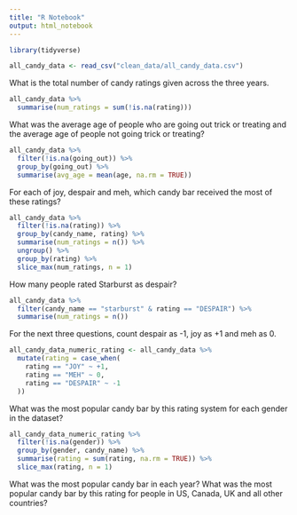 ```yaml
---
title: "R Notebook"
output: html_notebook
---
```


```r
library(tidyverse)
```

```r
all_candy_data <- read_csv("clean_data/all_candy_data.csv")
```


What is the total number of candy ratings given across the three years. 

```r
all_candy_data %>% 
  summarise(num_ratings = sum(!is.na(rating)))
```


What was the average age of people who are going out trick or treating and the 
average age of people not going trick or treating?

```r
all_candy_data %>% 
  filter(!is.na(going_out)) %>% 
  group_by(going_out) %>% 
  summarise(avg_age = mean(age, na.rm = TRUE))
```


For each of joy, despair and meh, which candy bar received the most of 
these ratings?

```r
all_candy_data %>%
  filter(!is.na(rating)) %>% 
  group_by(candy_name, rating) %>% 
  summarise(num_ratings = n()) %>%
  ungroup() %>% 
  group_by(rating) %>% 
  slice_max(num_ratings, n = 1)
```


How many people rated Starburst as despair?

```r
all_candy_data %>% 
  filter(candy_name == "starburst" & rating == "DESPAIR") %>% 
  summarise(num_ratings = n())
```


For the next three questions, count despair as -1, joy as +1 and meh as 0.

```r
all_candy_data_numeric_rating <- all_candy_data %>% 
  mutate(rating = case_when(
    rating == "JOY" ~ +1,
    rating == "MEH" ~ 0,
    rating == "DESPAIR" ~ -1
  ))
```


What was the most popular candy bar by this rating system for each gender 
in the dataset?

```r
all_candy_data_numeric_rating %>% 
  filter(!is.na(gender)) %>% 
  group_by(gender, candy_name) %>% 
  summarise(rating = sum(rating, na.rm = TRUE)) %>% 
  slice_max(rating, n = 1)
```

What was the most popular candy bar in each year?
What was the most popular candy bar by this rating for people in US, Canada, UK and all other countries?
